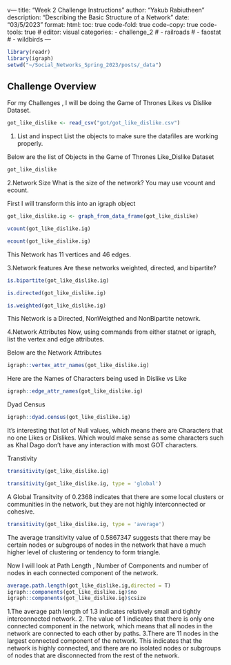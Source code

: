  v---
title: "Week 2 Challenge Instructions"
author: "Yakub Rabiutheen"
description: "Describing the Basic Structure of a Network"
date: "03/5/2023"
format:
  html:
    toc: true
    code-fold: true
    code-copy: true
    code-tools: true
# editor: visual
categories: 
  - challenge_2
  # - railroads
  # - faostat
  # - wildbirds
---

```r
library(readr)
library(igraph)
setwd("~/Social_Networks_Spring_2023/posts/_data")
```

## Challenge Overview

For my Challenges , I will be doing the Game of Thrones Likes vs Dislike Dataset.


```r
got_like_dislike <- read_csv("got/got_like_dislike.csv")
```
1. List and inspect List the objects to make sure the datafiles are working properly.

Below are the list of Objects in the Game of Thrones Like_Dislike Dataset
```r
got_like_dislike
```


2.Network Size What is the size of the network? You may use vcount and ecount.

First I will transform this into an igraph object

```r
got_like_dislike.ig <- graph_from_data_frame(got_like_dislike)
```

```r
vcount(got_like_dislike.ig)
```
```r
ecount(got_like_dislike.ig)
```



This Network has 11 vertices and 46 edges.

3.Network features Are these networks weighted, directed, and bipartite?


```r
is.bipartite(got_like_dislike.ig)
```


```r
is.directed(got_like_dislike.ig)
```


```r
is.weighted(got_like_dislike.ig)
```

This Network is a Directed, NonWeigthed and NonBipartite netowrk.


4.Network Attributes Now, using commands from either statnet or igraph, list the vertex and edge attributes.

Below are the Network Attributes
```r
igraph::vertex_attr_names(got_like_dislike.ig)
```
Here are the Names of Characters being used in Dislike vs Like
```r
igraph::edge_attr_names(got_like_dislike.ig)
```

Dyad Census
```r
igraph::dyad.census(got_like_dislike.ig)
```
It's interesting that  lot of Null values, which means there are Characters that no one Likes or Dislikes. Which would make sense as some characters such as Khal Dago don't have any interaction with most GOT characters.

Transtivity
```r
transitivity(got_like_dislike.ig)
```
```r
transitivity(got_like_dislike.ig, type = 'global')
```

A Global Transitvity of 0.2368 indicates that there are some local clusters or communities in the network, but they are not highly interconnected or cohesive.





```r
transitivity(got_like_dislike.ig, type = 'average') 
```
The  average transitivity value of 0.5867347 suggests that there may be certain nodes or subgroups of nodes in the network that have a much higher level of clustering or tendency to form triangle.

Now  I will look at Path Length , Number of Components and number of nodes in each connected component of the network.

```r
average.path.length(got_like_dislike.ig,directed = T)
igraph::components(got_like_dislike.ig)$no
igraph::components(got_like_dislike.ig)$csize
```
1.The average path length of 1.3 indicates  relatively small and tightly interconnected network.
2. The value of 1 indicates that there is only one connected component in the network, which means that all nodes in the network are connected to each other by paths.
3.There are 11 nodes in the largest connected component of the network. This indicates that the network is highly connected, and there are no isolated nodes or subgroups of nodes that are disconnected from the rest of the network.
